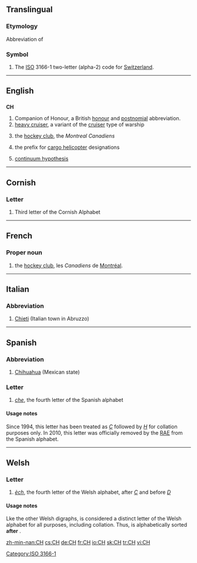 ==Translingual==

===Etymology===
Abbreviation of {{etyl|la|mul}} {{term||Confoederatio [[Helvetica]]|Swiss confederation}}

===Symbol===
{{infl|mul|symbol}}
# The [[ISO]] 3166-1 two-letter (alpha-2) code for [[Switzerland]].

[[Category:ISO 3166-1]]
----

==English==
{{wikipedia|Order of the Companions of Honour}}

==={{initialism}}===
'''CH'''

# Companion of Honour, a British [[honour]] and [[postnomial]] abbreviation.
# [[heavy cruiser]], a variant of the [[cruiser]] type of warship
# {{Canada}} the [[hockey club]], the ''Montreal Canadiens''
# {{US|army|aviation}} the prefix for [[cargo helicopter]] designations
# {{set theory}} [[continuum hypothesis]]

----

==Cornish==

===Letter===
{{infl|kw|letter|upper case||lower case|ch}}

# Third letter of the Cornish Alphabet

----

==French==

===Proper noun===
{{fr-proper noun}} {{m|p}}

# {{Canada|lang=fr}} the [[hockey club]], les ''Canadiens'' de [[Montréal]].

----

==Italian==

===Abbreviation===
{{infl|it|abbreviation}}

# [[Chieti]] (Italian town in Abruzzo)

----

==Spanish==

===Abbreviation===
{{infl|es|abbreviation}}

# [[Chihuahua]] (Mexican state)

===Letter===
{{infl|es|letter|upper case||lower case|ch|mixed case|Ch}}

# ''[[che]]'', the fourth letter of the Spanish alphabet

====Usage notes====
Since 1994, this letter has been treated as ''[[C]]'' followed by ''[[H]]'' for collation purposes only. In 2010, this letter was officially removed by the [[RAE]] from the Spanish alphabet.

----

==Welsh==

===Letter===
{{infl|cy|letter|upper case||lower case|ch|mixed case|Ch}}

# ''[[èch]]'', the fourth letter of the Welsh alphabet, after ''[[C]]'' and before ''[[D]]''

====Usage notes====
Lke the other Welsh digraphs, {{term|CH}} is considered a distinct letter of the Welsh alphabet for all purposes, including collation.  Thus, {{term|chwech|CHWECH}} is alphabetically sorted '''after''' {{term|cyllell|CYLLELL}}.

[[zh-min-nan:CH]]
[[cs:CH]]
[[de:CH]]
[[fr:CH]]
[[io:CH]]
[[sk:CH]]
[[tr:CH]]
[[vi:CH]]
